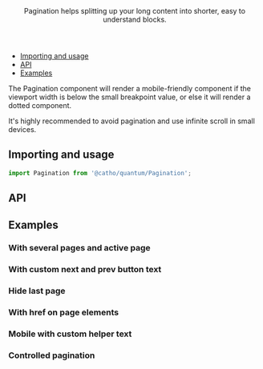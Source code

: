 



<Meta title="Pagination" component={Pagination} />

<Header title="Pagination">
    Pagination helps splitting up your long content into shorter, easy to understand blocks.
</Header>

- [Importing and usage](#importing)
- [API](#api)
- [Examples](#examples)

The Pagination component will render a mobile-friendly component if the viewport width is below the small breakpoint value, or else it will 
render a dotted component.

<Alert icon="info" skin="warning">
It's highly recommended to avoid pagination and use infinite scroll in small devices.
</Alert>

## <a id="importing"></a>Importing and usage

```js
import Pagination from '@catho/quantum/Pagination';
```

<Canvas>
  <Story of={Default}/>
</Canvas>

## <a id="api"></a>API

<ArgsTable of={Pagination} />

## <a id="examples"></a>Examples

### With several pages and active page

<Canvas>
  <Story of={WithSeveralPagesAndActivePage}/>
</Canvas>

### With custom next and prev button text

<Canvas>
  <Story of={WithCustomNextAndPrevButtonText}/>
</Canvas>

### Hide last page

<Canvas>
  <Story of={HideLastPage}/>
</Canvas>

### With href on page elements

<Canvas>
  <Story of={WithPageHref}/>
</Canvas>

### Mobile with custom helper text

<Canvas>
  <Story of={MobileWithCustomHelperText} />
</Canvas>

### Controlled pagination

<Canvas>
  <Story of={ControlledPagination} />
</Canvas>

<EvaluationForm componentName="Pagination" />
